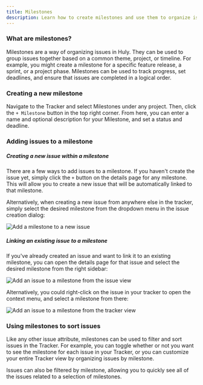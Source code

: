 ```yaml
---
title: Milestones
description: Learn how to create milestones and use them to organize issues.
---
```



<YouTube id='lfVgwL0hWNs' posterQuality='max' />

### What are milestones?

Milestones are a way of organizing issues in Huly. They can be used to group issues together based on a common theme, project, or timeline. For example, you might create a milestone for a specific feature release, a sprint, or a project phase. Milestones can be used to track progress, set deadlines, and ensure that issues are completed in a logical order.

### Creating a new milestone

Navigate to the Tracker and select Milestones under any project. Then, click the `+ Milestone` button in the top right corner. From here, you can enter a name and optional description for your Milestone, and set a status and deadline.

### Adding issues to a milestone

##### Creating a new issue within a milestone

There are a few ways to add issues to a milestone. If you haven't create the issue yet, simply click the `+` button on the details page for any milestone. This will allow you to create a new issue that will be automatically linked to that milestone.

Alternatively, when creating a new issue from anywhere else in the tracker, simply select the desired milestone from the dropdown menu in the issue creation dialog:

<Image 
src={createMilestoneIssue} 
alt='Add a milestone to a new issue' 
inferSize
quality='max'
/>

##### Linking an existing issue to a milestone

If you've already created an issue and want to link it to an existing milestone, you can open the details page for that issue and select the desired milestone from the right sidebar:

<Image 
src={addMilestoneIssue} 
alt='Add an issue to a milestone from the issue view' 
inferSize
quality='max'
/>

Alternatively, you could right-click on the issue in your tracker to open the context menu, and select a milestone from there:

<Image 
src={addMilestoneIssueTracker} 
alt='Add an issue to a milestone from the tracker view' 
inferSize
quality='max'
/>

### Using milestones to sort issues

Like any other issue attribute, milestones can be used to filter and sort issues in the Tracker. For example, you can toggle whether or not you want to see the milestone for each issue in your Tracker, or you can customize your entire Tracker view by organizing issues by milestone.

Issues can also be filtered by milestone, allowing you to quickly see all of the issues related to a selection of milestones.